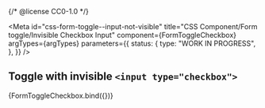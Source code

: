 {/* @license CC0-1.0 */}


<Meta
  id="css-form-toggle--input-not-visible"
  title="CSS Component/Form toggle/Invisible Checkbox Input"
  component={FormToggleCheckbox}
  argTypes={argTypes}
  parameters={{
    status: {
      type: "WORK IN PROGRESS",
    },
  }}
/>

## Toggle with invisible `<input type="checkbox">`

<Canvas>
  <Story
    name="Invisible Checkbox Input"
    args={{
      id: "0e73edcc-6479-4a9f-9854-9669e5a79ee8",
    }}
  >
    {FormToggleCheckbox.bind({})}
  </Story>
</Canvas>

<ArgsTable story="Invisible Checkbox Input" />
